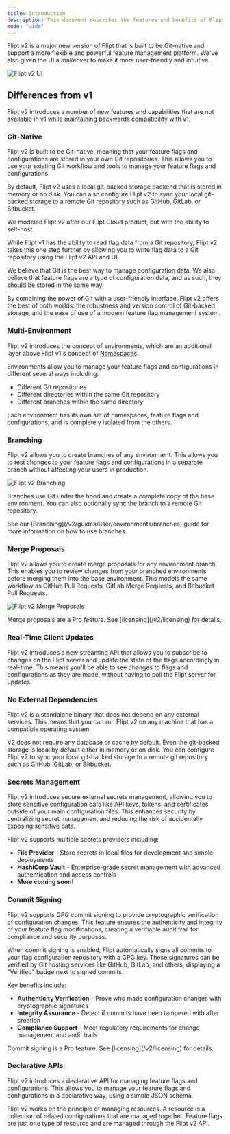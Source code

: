 ```yaml
---
title: Introduction
description: This document describes the features and benefits of Flipt v2.
mode: "wide"
---
```



<V2Beta />

Flipt v2 is a major new version of Flipt that is built to be Git-native and
support a more flexible and powerful feature management platform. We've also given the UI a makeover to make it more user-friendly and intuitive.

![Flipt v2 UI](/v2/images/introduction/dashboard.png)

## Differences from v1

Flipt v2 introduces a number of new features and capabilities that are not available in v1 while maintaining backwards compatibility with v1.

### Git-Native

Flipt v2 is built to be Git-native, meaning that your feature flags and configurations are stored in your own Git repositories. This allows you to use your existing Git workflow and tools to manage your feature flags and configurations.

By default, Flipt v2 uses a local git-backed storage backend that is stored in memory or on disk. You can also configure Flipt v2 to sync your local git-backed storage to a remote Git repository such as GitHub, GitLab, or Bitbucket.

We modeled Flipt v2 after our Flipt Cloud product, but with the ability to self-host.

While Flipt v1 has the ability to read flag data from a Git repository, Flipt v2 takes this one step further by allowing you to write flag data to a Git repository using the Flipt v2 API and UI.

We believe that Git is the best way to manage configuration data. We also believe that feature flags are a type of configuration data, and as such, they should be stored in the same way.

By combining the power of Git with a user-friendly interface, Flipt v2 offers the best of both worlds: the robustness and version control of Git-backed storage, and the ease of use of a modern feature flag management system.

### Multi-Environment

Flipt v2 introduces the concept of environments, which are an additional layer above Flipt v1's concept of [Namespaces](/concepts#namespace).

Environments allow you to manage your feature flags and configurations in different several ways including:

- Different Git repositories
- Different directories within the same Git repository
- Different branches within the same directory

Each environment has its own set of namespaces, feature flags and configurations, and is completely isolated from the others.

### Branching

Flipt v2 allows you to create branches of any environment. This allows you to test changes to your feature flags and configurations in a separate branch without affecting your users in production.

![Flipt v2 Branching](/v2/images/introduction/branches.png)

Branches use Git under the hood and create a complete copy of the base environment. You can also optionally sync the branch to a remote Git repository.

<Tip>
  See our [Branching](/v2/guides/user/environments/branches) guide for more
  information on how to use branches.
</Tip>

### Merge Proposals

Flipt v2 allows you to create merge proposals for any environment branch. This enables you to review changes from your branched environments before merging them into the base environment. This models the same workflow as GitHub Pull Requests, GitLab Merge Requests, and Bitbucket Pull Requests.

![Flipt v2 Merge Proposals](/v2/images/introduction/merge_proposals.png)

<Note>
  Merge proposals are a Pro feature. See [licensing](/v2/licensing) for details.
</Note>

### Real-Time Client Updates

Flipt v2 introduces a new streaming API that allows you to subscribe to changes on the Flipt server and update the state of the flags accordingly in real-time. This means you'll be able to see changes to flags and configurations as they are made, without having to poll the Flipt server for updates.

### No External Dependencies

Flipt v2 is a standalone binary that does not depend on any external services. This means that you can run Flipt v2 on any machine that has a compatible operating system.

V2 does not require any database or cache by default. Even the git-backed storage is local by default either in memory or on disk. You can configure Flipt v2 to sync your local git-backed storage to a remote git repository such as GitHub, GitLab, or Bitbucket.

### Secrets Management

Flipt v2 introduces secure external secrets management, allowing you to store sensitive configuration data like API keys, tokens, and certificates outside of your main configuration files. This enhances security by centralizing secret management and reducing the risk of accidentally exposing sensitive data.

Flipt v2 supports multiple secrets providers including:

- **File Provider** - Store secrets in local files for development and simple deployments
- **HashiCorp Vault** - Enterprise-grade secret management with advanced authentication and access controls
- **More coming soon!**

### Commit Signing

Flipt v2 supports GPG commit signing to provide cryptographic verification of configuration changes. This feature ensures the authenticity and integrity of your feature flag modifications, creating a verifiable audit trail for compliance and security purposes.

When commit signing is enabled, Flipt automatically signs all commits to your flag configuration repository with a GPG key. These signatures can be verified by Git hosting services like GitHub, GitLab, and others, displaying a "Verified" badge next to signed commits.

Key benefits include:

- **Authenticity Verification** - Prove who made configuration changes with cryptographic signatures
- **Integrity Assurance** - Detect if commits have been tampered with after creation
- **Compliance Support** - Meet regulatory requirements for change management and audit trails

<Note>
  Commit signing is a Pro feature. See [licensing](/v2/licensing) for details.
</Note>

### Declarative APIs

Flipt v2 introduces a declarative API for managing feature flags and configurations. This allows you to manage your feature flags and configurations in a declarative way, using a simple JSON schema.

Flipt v2 works on the principle of managing resources. A resource is a collection of related configurations that are managed together. Feature flags are just one type of resource and are managed through the Flipt v2 API.
